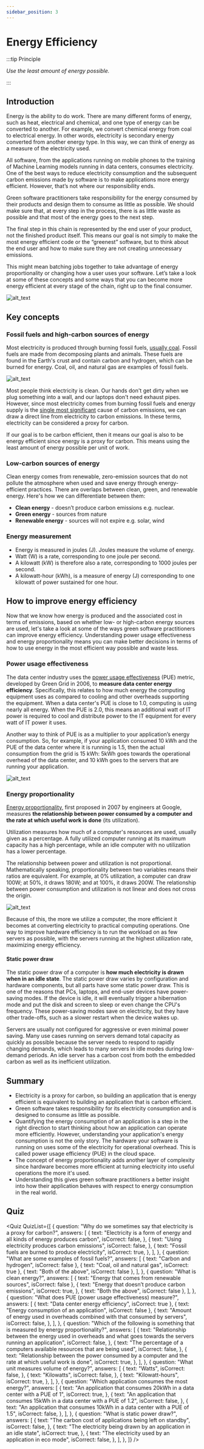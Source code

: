 ```yaml
---
sidebar_position: 3
---
```



# Energy Efficiency

:::tip Principle

_Use the least amount of energy possible._

:::

## Introduction

Energy is the ability to do work. There are many different forms of energy, such as heat, electrical and chemical, and one type of energy can be converted to another. For example, we convert chemical energy from coal to electrical energy. In other words, electricity is secondary energy converted from another energy type. In this way, we can think of energy as a measure of the electricity used.

All software, from the applications running on mobile phones to the training of Machine Learning models running in data centers, consumes electricity. One of the best ways to reduce electricity consumption and the subsequent carbon emissions made by software is to make applications more energy efficient. However, that’s not where our responsibility ends.

Green software practitioners take responsibility for the energy consumed by their products and design them to consume as little as possible. We should make sure that, at every step in the process, there is as little waste as possible and that most of the energy goes to the next step.

The final step in this chain is represented by the end user of your product, not the finished product itself. This means our goal is not simply to make the most energy efficient code or the “greenest” software, but to think about the end user and how to make sure they are not creating unnecessary emissions.

This might mean batching jobs together to take advantage of energy proportionality or changing how a user uses your software. Let’s take a look at some of these concepts and some ways that you can become more energy efficient at every stage of the chain, right up to the final consumer.

![alt_text](../../src/images/03_energy_efficiency.png "image_tooltip")

## Key concepts

### Fossil fuels and high-carbon sources of energy

Most electricity is produced through burning fossil fuels, [usually coal](https://ourworldindata.org/grapher/world-electricity-by-source). Fossil fuels are made from decomposing plants and animals. These fuels are found in the Earth's crust and contain carbon and hydrogen, which can be burned for energy. Coal, oil, and natural gas are examples of fossil fuels.

![alt_text](../../src/images/04_high-carbon_sources.png "image_tooltip")

Most people think electricity is clean. Our hands don't get dirty when we plug something into a wall, and our laptops don't need exhaust pipes. However, since most electricity comes from burning fossil fuels and energy supply is the [single most significant](https://www.eea.europa.eu/data-and-maps/daviz/change-of-co2-eq-emissions-2#tab-chart_4) cause of carbon emissions, we can draw a direct line from electricity to carbon emissions. In these terms, electricity can be considered a proxy for carbon.

If our goal is to be carbon efficient, then it means our goal is also to be energy efficient since energy is a proxy for carbon. This means using the least amount of energy possible per unit of work.

### Low-carbon sources of energy

Clean energy comes from renewable, zero-emission sources that do not pollute the atmosphere when used and save energy through energy-efficient practices. There are overlaps between clean, green, and renewable energy. Here's how we can differentiate between them:

- **Clean energy** - doesn’t produce carbon emissions e.g. nuclear.
- **Green energy** - sources from nature
- **Renewable energy** - sources will not expire e.g. solar, wind

### Energy measurement

- Energy is measured in joules (J). Joules measure the volume of energy.
- Watt (W) is a rate, corresponding to one joule per second.
- A kilowatt (kW) is therefore also a rate, corresponding to 1000 joules per second.
- A kilowatt-hour (kWh), is a measure of energy (J) corresponding to one kilowatt of power sustained for one hour.

## How to improve energy efficiency

Now that we know how energy is produced and the associated cost in terms of emissions, based on whether low- or high-carbon energy sources are used, let's take a look at some of the ways green software practitioners can improve energy efficiency. Understanding power usage effectiveness and energy proportionality means you can make better decisions in terms of how to use energy in the most efficient way possible and waste less.

### Power usage effectiveness

The data center industry uses the [power usage effectiveness](https://datacenters.lbl.gov/sites/default/files/WP49-PUE%20A%20Comprehensive%20Examination%20of%20the%20Metric_v6.pdf) (PUE) metric, developed by Green Grid in 2006, to **measure data center energy efficiency**. Specifically, this relates to how much energy the computing equipment uses as compared to cooling and other overheads supporting the equipment. When a data center's PUE is close to 1.0, computing is using nearly all energy. When the PUE is 2.0, this means an additional watt of IT power is required to cool and distribute power to the IT equipment for every watt of IT power it uses.

Another way to think of PUE is as a multiplier to your application’s energy consumption. So, for example, if your application consumed 10 kWh and the PUE of the data center where it is running is 1.5, then the actual consumption from the grid is 15 kWh: 5kWh goes towards the operational overhead of the data center, and 10 kWh goes to the servers that are running your application.

![alt_text](../../src/images/05_power_usage.png "image_tooltip")

### Energy proportionality

[Energy proportionality](https://research.google/pubs/pub33387/), first proposed in 2007 by engineers at Google, measures **the relationship between power consumed by a computer and the rate at which useful work is done** (its utilization).

Utilization measures how much of a computer's resources are used, usually given as a percentage. A fully utilized computer running at its maximum capacity has a high percentage, while an idle computer with no utilization has a lower percentage.

The relationship between power and utilization is not proportional. Mathematically speaking, proportionality between two variables means their ratios are equivalent. For example, at 0% utilization, a computer can draw 100W; at 50%, it draws 180W; and at 100%, it draws 200W. The relationship between power consumption and utilization is not linear and does not cross the origin.

![alt_text](../../src/images/06_energy_proportionality.png "image_tooltip")

Because of this, the more we utilize a computer, the more efficient it becomes at converting electricity to practical computing operations. One way to improve hardware efficiency is to run the workload on as few servers as possible, with the servers running at the highest utilization rate, maximizing energy efficiency.

#### Static power draw

The static power draw of a computer is **how much electricity is drawn when in an idle state**. The static power draw varies by configuration and hardware components, but all parts have some static power draw. This is one of the reasons that PCs, laptops, and end-user devices have power-saving modes. If the device is idle, it will eventually trigger a hibernation mode and put the disk and screen to sleep or even change the CPU's frequency. These power-saving modes save on electricity, but they have other trade-offs, such as a slower restart when the device wakes up.

Servers are usually not configured for aggressive or even minimal power saving. Many use cases running on servers demand total capacity as quickly as possible because the server needs to respond to rapidly changing demands, which leads to many servers in idle modes during low-demand periods. An idle server has a carbon cost from both the embedded carbon as well as its inefficient utilization.

## Summary

- Electricity is a proxy for carbon, so building an application that is energy efficient is equivalent to building an application that is carbon efficient.
- Green software takes responsibility for its electricity consumption and is designed to consume as little as possible.
- Quantifying the energy consumption of an application is a step in the right direction to start thinking about how an application can operate more efficiently. However, understanding your application's energy consumption is not the only story. The hardware your software is running on uses some of the electricity for operational overhead. This is called power usage efficiency (PUE) in the cloud space.
- The concept of energy proportionality adds another layer of complexity since hardware becomes more efficient at turning electricity into useful operations the more it's used.
- Understanding this gives green software practitioners a better insight into how their application behaves with respect to energy consumption in the real world.

## Quiz

<Quiz
  QuizList={[
    {
      question:
        "Why do we sometimes say that electricity is a proxy for carbon?",
      answers: [
        {
          text: "Electricity is a form of energy and all kinds of energy produces carbon",
          isCorrect: false,
        },
        {
          text: "Using electricity produces carbon emissions",
          isCorrect: false,
        },
        {
          text: "Fossil fuels are burned to produce electricity",
          isCorrect: true,
        },
      ],
    },
    {
      question: "What are some examples of fossil fuels?",
      answers: [
        { text: "Carbon and hydrogen", isCorrect: false },
        { text: "Coal, oil and natural gas", isCorrect: true },
        { text: "Both of the above", isCorrect: false },
      ],
    },
    {
      question: "What is clean energy?",
      answers: [
        { text: "Energy that comes from renewable sources", isCorrect: false },
        {
          text: "Energy that doesn’t produce carbon emissions",
          isCorrect: true,
        },
        { text: "Both the above", isCorrect: false },
      ],
    },
    {
      question: "What does PUE (power usage effectiveness) measure?",
      answers: [
        { text: "Data center energy efficiency", isCorrect: true },
        { text: "Energy consumption of an application", isCorrect: false },
        {
          text: "Amount of energy used in overheads combined with that consumed by servers",
          isCorrect: false,
        },
      ],
    },
    {
      question:
        "Which of the following is something that is measured by energy proportionality?",
      answers: [
        {
          text: "Relationship between the energy used in overheads and what goes towards the servers running an application",
          isCorrect: false,
        },
        {
          text: "The percentage of a computers available resources that are being used",
          isCorrect: false,
        },
        {
          text: "Relationship between the power consumed by a computer and the rate at which useful work is done",
          isCorrect: true,
        },
      ],
    },
    {
      question:
        "What unit measures volume of energy?",
      answers: [
        {
          text: "Watts",
          isCorrect: false,
        },
        {
          text: "Kilowatts",
          isCorrect: false,
        },
        {
          text: "Kilowatt-hours",
          isCorrect: true,
        },
      ],
    },
    {
      question:
        "Which application consumes the most energy?",
      answers: [
        {
          text: "An application that consumes 20kWh in a data center with a PUE of 1",
          isCorrect: true,
        },
        {
          text: "An application that consumes 15kWh in a data center with a PUE of 1.2",
          isCorrect: false,
        },
        {
          text: "An application that consumes 10kWh in a data center with a PUE of 1.5",
          isCorrect: false,
        },
      ],
    },
    {
      question: "What is static power draw?",
      answers: [
        {
          text: "The carbon cost of applications being left on standby",
          isCorrect: false,
        },
        {
          text: "The electricity being drawn by an application in an idle state",
          isCorrect: true,
        },
        {
          text: "The electricity used by an application in eco mode",
          isCorrect: false,
        },
      ],
    },
  ]}
/>
